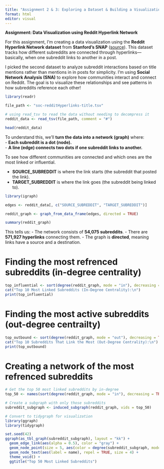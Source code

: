 ```yaml
---
title: "Assignment 2 & 3: Exploring a Dataset & Building a Visualization"
format: html
editor: visual
---
```


**Assignment: Data Visualization using Reddit Hyperlink Network**

For this assignment, I’m creating a data visualization using the **Reddit Hyperlink Network dataset** from **Stanford’s SNAP** ([source](https://snap.stanford.edu/data/soc-RedditHyperlinks.html)). This dataset tracks how different subreddits are connected through hyperlinks—basically, when one subreddit links to another in a post.

I picked the second dataset to analyze subreddit interactions based on title mentions rather than mentions in in posts for simplicity. I'm using **Social Network Analysis (SNA)** to explore how communities interact and connect on Reddit. The goal is to visualize these relationships and see patterns in how subreddits reference each other!

```r
library(readr)

file_path <- "soc-redditHyperlinks-title.tsv"

# using read_tsv to read the data without needing to decompress it
reddit_data <- read_tsv(file_path, comment = "#")

head(reddit_data)

```

To understand this, we’ll **turn the data into a network (graph)** where:\
- **Each subreddit is a dot (node).**\
- **A line (edge) connects two dots if one subreddit links to another.**

To see how different communities are connected and which ones are the most linked or influential.

-   **SOURCE_SUBREDDIT** is where the link starts (the subreddit that posted the link).\
-   **TARGET_SUBREDDIT** is where the link goes (the subreddit being linked to).

```r
library(igraph)

edges <- reddit_data[, c("SOURCE_SUBREDDIT", "TARGET_SUBREDDIT")]

reddit_graph <- graph_from_data_frame(edges, directed = TRUE)

summary(reddit_graph)
```

This tells us: - The network consists of **54,075 subreddits**. - There are **571,927 hyperlinks** connecting them. - The graph is **directed**, meaning links have a source and a destination.

# Finding the most refrenced subreddits (in-degree centrality)

```r
top_influential <- sort(degree(reddit_graph, mode = "in"), decreasing = TRUE)[1:10]
cat("Top 10 Most Linked Subreddits (In-Degree Centrality):\n")
print(top_influential)

```

# Finding the most active subreddits (out-degree centrailty)

```r
top_outbound <- sort(degree(reddit_graph, mode = "out"), decreasing = TRUE)[1:10]
cat("Top 10 Subreddits That Link the Most (Out-Degree Centrality):\n")
print(top_outbound)

```

# Creating a network of the most refrenced subreddits

```r
# Get the top 50 most linked subreddits by in-degree
top_50 <- names(sort(degree(reddit_graph, mode = "in"), decreasing = TRUE))[1:50]

# Create a subgraph with only those subreddits
subreddit_subgraph <- induced_subgraph(reddit_graph, vids = top_50)

# Convert to tidygraph for visualization
library(ggraph)
library(tidygraph)

set.seed(42)
ggraph(as_tbl_graph(subreddit_subgraph), layout = "kk") + 
  geom_edge_link(aes(alpha = 0.5), color = "gray") +
  geom_node_point(size = 5, aes(color = degree(subreddit_subgraph, mode = "in"))) +
  geom_node_text(aes(label = name), repel = TRUE, size = 4) +
  theme_void() +
  ggtitle("Top 50 Most Linked Subreddits")

```
